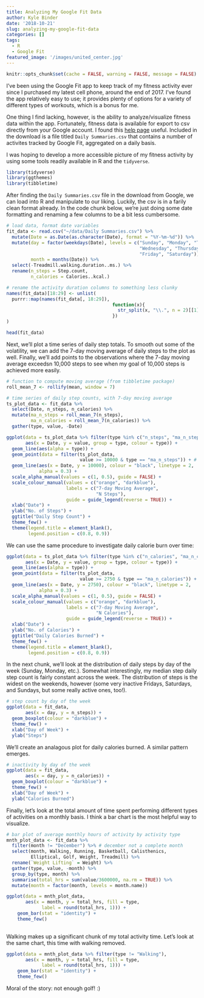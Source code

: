 ```yaml
---
title: Analyzing My Google Fit Data
author: Kyle Binder
date: '2018-10-21'
slug: analyzing-my-google-fit-data
categories: []
tags: 
  - R
  - Google Fit
featured_image: '/images/united_center.jpg'
---
```


```r
knitr::opts_chunk$set(cache = FALSE, warning = FALSE, message = FALSE)
```

I've been using the Google Fit app to keep track of my fitness activity ever since I purchased my latest cell phone, around the end of 2017. I've found the app relatively easy to use; it provides plenty of options for a variety of different types of workouts, which is a bonus for me.

One thing I find lacking, however, is the ability to analyze/visualize fitness data within the app. Fortunately, fitness data is available for export to csv directly from your Google account. I found this [help page](https://www.maketecheasier.com/export-google-fit-data/) useful. Included in the download is a file titled `Daily Summaries.csv` that contains a number of activites tracked by Google Fit, aggregated on a daily basis. 

I was hoping to develop a more accessible picture of my fitness activity by using some tools readily available in R and the `tidyverse`.
```r
library(tidyverse)
library(ggthemes)
library(tibbletime)
```


After finding the `Daily Summaries.csv` file in the download from Google, we can load into R and manipulate to our liking. Luckily, the csv is in a farily clean format already. In the code chunk below, we're just doing some date formatting and renaming a few columns to be a bit less cumbersome.
```r
# load data, format date variables
fit_data <- read.csv("~/data/Daily Summaries.csv") %>%
  mutate(Date = as.Date(as.character(Date), format = "%Y-%m-%d")) %>%
  mutate(day = factor(weekdays(Date), levels = c("Sunday", "Monday", "Tuesday",
                                                 "Wednesday", "Thursday", 
                                                 "Friday", "Saturday")),
         month = months(Date)) %>%
  select(-Treadmill.walking.duration..ms.) %>%
  rename(n_steps = Step.count,
         n_calories = Calories..kcal.)

# rename the activity duration columns to something less clunky
names(fit_data)[18:29] <- unlist(
  purrr::map(names(fit_data[, 18:29]), 
                                       function(x){
                                         str_split(x, "\\.", n = 2)[[1]][1]
                                       })
)

head(fit_data)
```

Next, we'll plot a time series of daily step totals. To smooth out some of the volatility, we can add the 7-day moving average of daily steps to the plot as well. Finally, we'll add points to the observations where the 7-day moving average exceedsn 10,000 steps to see when my goal of 10,000 steps is achieved more easily.
```r
# function to compute moving average (from tibbletime package)
roll_mean_7 <- rollify(mean, window = 7)

# time series of daily step counts, with 7-day moving average
ts_plot_data <- fit_data %>%
  select(Date, n_steps, n_calories) %>%
  mutate(ma_n_steps = roll_mean_7(n_steps),
         ma_n_calories = roll_mean_7(n_calories)) %>%
  gather(type, value, -Date)

ggplot(data = ts_plot_data %>% filter(type %in% c("n_steps", "ma_n_steps")), 
       aes(x = Date, y = value, group = type, colour = type)) +
  geom_line(aes(alpha = type)) +
  geom_point(data = filter(ts_plot_data, 
                           value >= 10000 & type == "ma_n_steps")) + # add points when 7-day MA over 10,000
  geom_line(aes(x = Date, y = 10000), colour = "black", linetype = 2,
            alpha = 0.3) +
  scale_alpha_manual(values = c(1, 0.5), guide = FALSE) +
  scale_colour_manual(values = c("orange", "darkblue"),
                      labels = c("7-day Moving Average", 
                                 "N Steps"),
                      guide = guide_legend(reverse = TRUE)) +
  xlab("Date") +
  ylab("No. of Steps") +
  ggtitle("Daily Step Count") +
  theme_few() +
  theme(legend.title = element_blank(),
        legend.position = c(0.8, 0.9))

```

We can use the same procedure to investigate daily calorie burn over time:
```r
ggplot(data = ts_plot_data %>% filter(type %in% c("n_calories", "ma_n_calories")), 
       aes(x = Date, y = value, group = type, colour = type)) +
  geom_line(aes(alpha = type)) +
  geom_point(data = filter(ts_plot_data, 
                           value >= 2750 & type == "ma_n_calories")) + # add points when 7-day MA over 10,000
  geom_line(aes(x = Date, y = 2750), colour = "black", linetype = 2,
            alpha = 0.3) +
  scale_alpha_manual(values = c(1, 0.5), guide = FALSE) +
  scale_colour_manual(values = c("orange", "darkblue"),
                      labels = c("7-day Moving Average", 
                                 "N Calories"),
                      guide = guide_legend(reverse = TRUE)) +
  xlab("Date") +
  ylab("No. of Calories") +
  ggtitle("Daily Calories Burned") +
  theme_few() +
  theme(legend.title = element_blank(),
        legend.position = c(0.8, 0.9))
```

In the next chunk, we'll look at the distribution of daily steps by day of the week (Sunday, Monday, etc.). Somewhat interestingly, my median step daily step count is fairly constant across the week. The distribution of steps is the widest on the weekends, however (some very inactive Fridays, Saturdays, and Sundays, but some really active ones, too!).
```r
# step count by day of the week
ggplot(data = fit_data,
       aes(x = day, y = n_steps)) +
  geom_boxplot(colour = "darkblue") +
  theme_few() +
  xlab("Day of Week") +
  ylab("Steps")

```

We'll create an analagous plot for daily calories burned. A similar pattern emerges.
```r
# inactivity by day of the week
ggplot(data = fit_data,
       aes(x = day, y = n_calories)) +
  geom_boxplot(colour = "darkblue") +
  theme_few() +
  xlab("Day of Week") +
  ylab("Calories Burned")

```


Finally, let's look at the total amount of time spent performing different types of activities on a monthly basis. I think a bar chart is the most helpful way to visualize.
```r
# bar plot of average monthly hours of activity by activity type
mnth_plot_data <- fit_data %>%
  filter(month != "December") %>% # december not a complete month
  select(month, Walking, Running, Basketball, Calisthenics,
         Elliptical, Golf, Weight, Treadmill) %>%
  rename(`Weight Lifting` = Weight) %>%
  gather(type, value, -month) %>%
  group_by(type, month) %>%
  summarise(total_hrs = sum(value/3600000, na.rm = TRUE)) %>%
  mutate(month = factor(month, levels = month.name))

ggplot(data = mnth_plot_data, 
       aes(x = month, y = total_hrs, fill = type, 
             label = round(total_hrs, 1))) +
    geom_bar(stat = "identity") +
    theme_few() 
  

```

Walking makes up a significant chunk of my total activity time. Let's look at the same chart, this time with walking removed. 
```r
ggplot(data = mnth_plot_data %>% filter(type != "Walking"), 
       aes(x = month, y = total_hrs, fill = type, 
             label = round(total_hrs, 1))) +
    geom_bar(stat = "identity") +
    theme_few() 

```

Moral of the story: not enough golf! :)
